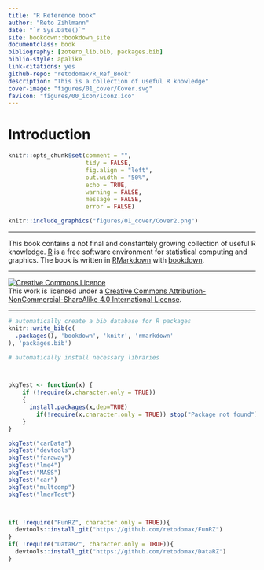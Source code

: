 ```yaml
--- 
title: "R Reference book"
author: "Reto Zihlmann"
date: "`r Sys.Date()`"
site: bookdown::bookdown_site
documentclass: book
bibliography: [zotero_lib.bib, packages.bib]
biblio-style: apalike
link-citations: yes
github-repo: "retodomax/R_Ref_Book"
description: "This is a collection of useful R knowledge"
cover-image: "figures/01_cover/Cover.svg"
favicon: "figures/00_icon/icon2.ico"
---
```



# Introduction {-}

```r
knitr::opts_chunk$set(comment = "",
                      tidy = FALSE,
                      fig.align = "left",
                      out.width = "50%",
                      echo = TRUE,
                      warning = FALSE,
                      message = FALSE,
                      error = FALSE)
```


```r
knitr::include_graphics("figures/01_cover/Cover2.png")
```


***

This book contains a not final and constantely growing collection of useful R knowledge. [R](https://www.r-project.org/) is a free software environment for statistical computing and graphics. 
The book is written in [RMarkdown](https://rmarkdown.rstudio.com/) with [bookdown](https://bookdown.org/).


***

<a rel="license" href="http://creativecommons.org/licenses/by-nc-sa/4.0/"><img alt="Creative Commons Licence" style="border-width:0" src="https://i.creativecommons.org/l/by-nc-sa/4.0/88x31.png" /></a><br />This work is licensed under a <a rel="license" href="http://creativecommons.org/licenses/by-nc-sa/4.0/">Creative Commons Attribution-NonCommercial-ShareAlike 4.0 International License</a>.


***

```r
# automatically create a bib database for R packages
knitr::write_bib(c(
  .packages(), 'bookdown', 'knitr', 'rmarkdown'
), 'packages.bib')
```

```r
# automatically install necessary libraries



pkgTest <- function(x) {
    if (!require(x,character.only = TRUE))
    {
      install.packages(x,dep=TRUE)
        if(!require(x,character.only = TRUE)) stop("Package not found")
    }
}

pkgTest("carData")
pkgTest("devtools")
pkgTest("faraway")
pkgTest("lme4")
pkgTest("MASS")
pkgTest("car")
pkgTest("multcomp")
pkgTest("lmerTest")



if( !require("FunRZ", character.only = TRUE)){
  devtools::install_git("https://github.com/retodomax/FunRZ")
}
if( !require("DataRZ", character.only = TRUE)){
  devtools::install_git("https://github.com/retodomax/DataRZ")
}
```

